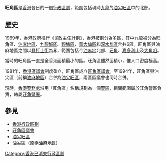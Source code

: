 {{Otheruses|旺角|subject=香港昔日的一個行政區劃|other=現時旺角區通常所指的意思}}

'''旺角區'''是[[香港|香港]]昔日的一個[[行政區劃|行政區劃]]，範圍包括現時[[九龍|九龍]]的[[油尖旺區|油尖旺區]]中的北部。

== 歷史 ==
1969年，[[香港政府|香港政府]]推行《[[民政主任計劃|民政主任計劃]]》，香港被劃分為多區，其中九龍被分為旺角區、[[油麻地區|油麻地區]]、[[九龍城區|九龍城區]]、[[觀塘區|觀塘區]]、[[黃大仙區|黃大仙區]]和[[深水埗區|深水埗區]]合共6區。旺角區與油麻地區之間以[[登打士街|登打士街]]為界，範圍包括今[[油麻地|油麻地]]北部、[[旺角|旺角]]、[[嘉多利山|嘉多利山]]及[[大角咀|大角咀]]。

當時的旺角區一直是全香港面積最小的區。旺角區雖然面積小，惟人口密度極高。

1981年，[[香港區議會|香港區議會]]制度確立，旺角區成立[[旺角區議會|旺角區議會]]。至1994年，旺角區與油尖區（前稱[[油麻地區|油麻地區]]）合併為[[油尖旺區|油尖旺區]]，兩區區議會也同時合併。

現時，[[香港警務處|香港警務處]]沿用「旺角區」名稱規劃為一個[[警區|警區]]，相關範圍屬於旺角警區負責，轄屬[[旺角警署|旺角警署]]。

==參見==
*[[香港行政區劃|香港行政區劃]]
*[[旺角區議會|旺角區議會]]
*[[油尖旺區|油尖旺區]]
*[[油尖區|油尖區]]（原稱油麻地區）

[[Category:香港已消失行政區劃|Category:香港已消失行政區劃]]